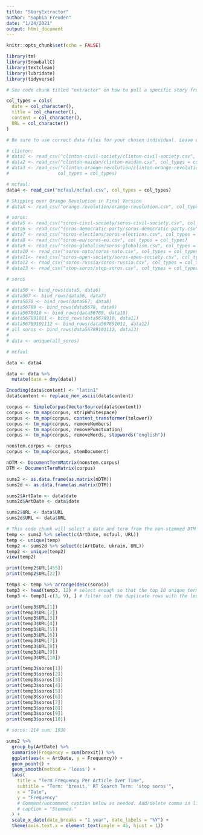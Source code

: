 ```yaml
---
title: "StoryExtractor"
author: "Sophia Freuden"
date: "1/24/2021"
output: html_document
---
```


```r
knitr::opts_chunk$set(echo = FALSE)
```

```r
library(tm)
library(SnowballC)
library(textclean)
library(lubridate)
library(tidyverse)

# See code chunk titled "extractor" on how to pull a specific story from an RT search term by internal term (i.e. look for story with most hits for "russia" within search term "stop soros").
```

```r
col_types = cols(
  date = col_character(),
  title = col_character(),
  content = col_character(),
  URL = col_character()
)
```

```r
# Be sure to use correct data files for your chosen individual. Leave others commented out.

# clinton:
# data1 <- read_csv("clinton-civil-society/clinton-civil-society.csv", col_types = col_types)
# data2 <- read_csv("clinton-maidan/clinton-maidan.csv", col_types = col_types)
# data3 <- read_csv("clinton-orange-revolution/clinton-orange-revolution.csv",
#                  col_types = col_types)

# mcfaul:
data4 <- read_csv("mcfaul/mcfaul.csv", col_types = col_types)

# Skipping over Orange Revolution in Final Version
# dataX <- read_csv("orange-revolution/orange-revolution.csv", col_types = col_types)

# soros:
# data5 <- read_csv("soros-civil-society/soros-civil-society.csv", col_types = col_types)
# data6 <- read_csv("soros-democratic-party/soros-democratic-party.csv", col_types = col_types)
# data7 <- read_csv("soros-elections/soros-elections.csv", col_types = col_types)
# data8 <- read_csv("soros-eu/soros-eu.csv", col_types = col_types)
# data9 <- read_csv("soros-globalism/soros-globalism.csv", col_types = col_types)
# data10 <- read_csv("soros-nato/soros-nato.csv", col_types = col_types)
# data11<- read_csv("soros-open-society/soros-open-society.csv", col_types = col_types)
# data12 <- read_csv("soros-russia/soros-russia.csv", col_types = col_types)
# data13 <- read_csv("stop-soros/stop-soros.csv", col_types = col_types)
```

```r
# soros

# data56 <- bind_rows(data5, data6)
# data567 <- bind_rows(data56, data7)
# data5678 <- bind_rows(data567, data8)
# data56789 <- bind_rows(data5678, data9)
# data5678910 <- bind_rows(data56789, data10)
# data567891011 <- bind_rows(data5678910, data11)
# data56789101112 <- bind_rows(data567891011, data12)
# all_soros <- bind_rows(data56789101112, data13)
# 
# data <- unique(all_soros)
```

```r
# mcfaul

data <- data4
```

```r
data <- data %>%
  mutate(date = dmy(date))
```

```r
Encoding(data$content) <- "latin1"
data$content <- replace_non_ascii(data$content)

corpus <- SimpleCorpus(VectorSource(data$content))
corpus <- tm_map(corpus, stripWhitespace)
corpus <- tm_map(corpus, content_transformer(tolower))
corpus <- tm_map(corpus, removeNumbers)
corpus <- tm_map(corpus, removePunctuation)
corpus <- tm_map(corpus, removeWords, stopwords("english"))

nonstem.corpus <- corpus
corpus <- tm_map(corpus, stemDocument)

nDTM <- DocumentTermMatrix(nonstem.corpus)
DTM <- DocumentTermMatrix(corpus)

sums2 <- as.data.frame(as.matrix(nDTM))
sums2d <- as.data.frame(as.matrix(DTM))

sums2$ArtDate <- data$date
sums2d$ArtDate <- data$date

sums2$URL <- data$URL
sums2d$URL <- data$URL
```

```r
# This code chunk will select a date and term from the non-stemmed DTM that you can view and find the URL for.
temp <- sums2 %>% select(c(ArtDate, mcfaul, URL))
temp <- unique(temp)
temp2 <- sums2d %>% select(c(ArtDate, ukrain, URL))
temp2 <- unique(temp2)
view(temp2)

print(temp2$URL[455])
print(temp2$URL[22])

temp3 <- temp %>% arrange(desc(soros))
temp3 <- head(temp3, 12) # select enough so that the top 10 unique terms are in it
temp3 <- temp3[-c(3, 9), ] # filter out the duplicate rows with the lesser quantity

print(temp3$URL[1])
print(temp3$URL[2])
print(temp3$URL[3])
print(temp3$URL[4])
print(temp3$URL[5])
print(temp3$URL[6])
print(temp3$URL[7])
print(temp3$URL[8])
print(temp3$URL[9])
print(temp3$URL[10])

print(temp3$soros[1])
print(temp3$soros[2])
print(temp3$soros[3])
print(temp3$soros[4])
print(temp3$soros[5])
print(temp3$soros[6])
print(temp3$soros[7])
print(temp3$soros[8])
print(temp3$soros[9])
print(temp3$soros[10])

# soros: 214 sum: 1938
```

```r
sums2 %>%
  group_by(ArtDate) %>% 
  summarise(Frequency = sum(brexit)) %>%
  ggplot(aes(x = ArtDate, y = Frequency)) +
  geom_point() +
  geom_smooth(method = 'loess') +
  labs(
    title = "Term Frequency Per Article Over Time",
    subtitle = "Term: 'brexit,' RT Search Term: 'stop soros'",
    x = "Date",
    y = "Frequency"
    # Comment/uncomment caption below as needed. Add/delete comma in line above, too.
    # caption = "Stemmed."
  ) +
  scale_x_date(date_breaks = "1 year", date_labels = "%Y") +
  theme(axis.text.x = element_text(angle = 45, hjust = 1))
```





